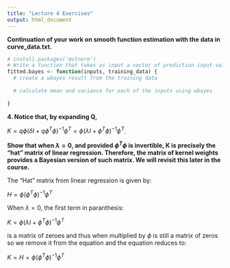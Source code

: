 ```yaml
---
title: "Lecture 4 Exercises"
output: html_document
---
```


**Continuation of your work on smooth function estimation with the data in curve_data.txt.**

```r
# install.packages('mvtnorm')
# Write a function that takes as input a vector of prediction input values, and returns the mean and the precision of the predictive distribution at each of these inputs.
fitted.bayes <- function(inputs, training_data) {
  # create a wbayes result from the training data
  
  # calculate mean and variance for each of the inputs using wbayes
  
}

```

**4. Notice that, by expanding Q,**

$K=q\phi(\delta I+q\phi^{T}\phi)^{−1}\phi^{T}  = \phi(\lambda I+\phi^{T}\phi)^{−1}\phi^{T}$.

**Show that when $\lambda = 0$, and provided $\phi^{T}\phi$ is invertible, K is precisely the “hat” matrix of linear regression. Therefore, the matrix of kernel weights provides a Bayesian version of such matrix. We will revisit this later in the course.**

The "Hat" matrix from linear regression is given by:

$H = \phi(\phi^{T}\phi)^{−1}\phi^{T}$

When $\lambda = 0$, the first term in paranthesis:

$K = \phi(\lambda I+\phi^{T}\phi)^{−1}\phi^{T}$

is a matrix of zeroes and thus when multiplied by $\phi$ is still a matrix of zeros so we remove it from the equation and the equation reduces to:

$K = H = \phi(\phi^{T}\phi)^{−1}\phi^{T}$

